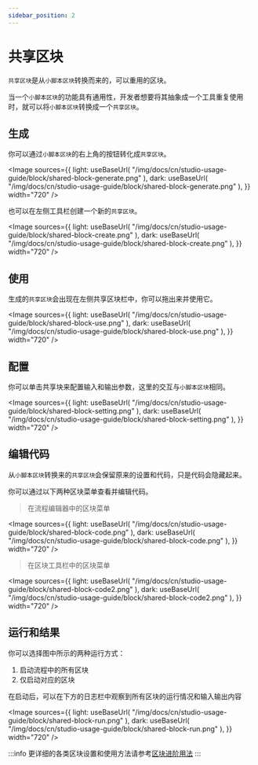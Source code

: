 ```yaml
---
sidebar_position: 2
---
```



# 共享区块

`共享区块`是从`小脚本区块`转换而来的，可以重用的区块。

当一个`小脚本区块`的功能具有通用性，开发者想要将其抽象成一个工具重复使用时，就可以将`小脚本区块`转换成一个`共享区块`。

## 生成

你可以通过`小脚本区块`的右上角的按钮转化成`共享区块`。

<Image
  sources={{
    light: useBaseUrl(
      "/img/docs/cn/studio-usage-guide/block/shared-block-generate.png"
    ),
    dark: useBaseUrl(
      "/img/docs/cn/studio-usage-guide/block/shared-block-generate.png"
    ),
  }}
  width="720"
/>

也可以在左侧工具栏创建一个新的`共享区块`。

<Image
  sources={{
    light: useBaseUrl(
      "/img/docs/cn/studio-usage-guide/block/shared-block-create.png"
    ),
    dark: useBaseUrl(
      "/img/docs/cn/studio-usage-guide/block/shared-block-create.png"
    ),
  }}
  width="720"
/>

## 使用

生成的`共享区块`会出现在左侧共享区块栏中，你可以拖出来并使用它。

<Image
  sources={{
    light: useBaseUrl(
      "/img/docs/cn/studio-usage-guide/block/shared-block-use.png"
    ),
    dark: useBaseUrl(
      "/img/docs/cn/studio-usage-guide/block/shared-block-use.png"
    ),
  }}
  width="720"
/>

## 配置

你可以单击共享块来配置输入和输出参数，这里的交互与`小脚本区块`相同。

<Image
  sources={{
    light: useBaseUrl(
      "/img/docs/cn/studio-usage-guide/block/shared-block-setting.png"
    ),
    dark: useBaseUrl(
      "/img/docs/cn/studio-usage-guide/block/shared-block-setting.png"
    ),
  }}
  width="720"
/>

## 编辑代码

从`小脚本区块`转换来的`共享区块`会保留原来的设置和代码，只是代码会隐藏起来。

你可以通过以下两种区块菜单查看并编辑代码。

> 在流程编辑器中的区块菜单

<Image
  sources={{
    light: useBaseUrl(
      "/img/docs/cn/studio-usage-guide/block/shared-block-code.png"
    ),
    dark: useBaseUrl(
      "/img/docs/cn/studio-usage-guide/block/shared-block-code.png"
    ),
  }}
  width="720"
/>

> 在区块工具栏中的区块菜单

<Image
  sources={{
    light: useBaseUrl(
      "/img/docs/cn/studio-usage-guide/block/shared-block-code2.png"
    ),
    dark: useBaseUrl(
      "/img/docs/cn/studio-usage-guide/block/shared-block-code2.png"
    ),
  }}
  width="720"
/>

## 运行和结果

你可以选择图中所示的两种运行方式：

1. 启动流程中的所有区块
2. 仅启动对应的区块

在启动后，可以在下方的日志栏中观察到所有区块的运行情况和输入输出内容

<Image
  sources={{
    light: useBaseUrl(
      "/img/docs/cn/studio-usage-guide/block/shared-block-run.png"
    ),
    dark: useBaseUrl(
      "/img/docs/cn/studio-usage-guide/block/shared-block-run.png"
    ),
  }}
  width="720"
/>

:::info
更详细的各类区块设置和使用方法请参考[区块进阶用法](/zh-CN/docs/category/block-advanced-usage)
:::
